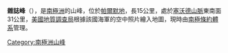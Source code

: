{{coord|72|41|S|64|55|W|source:GNIS|display=title}}

'''雜誌峰'''（{{lang-en|Journal Peaks}}），是[[南極洲|南極洲]]的山峰，位於[[帕爾默地|帕爾默地]]，長15公里，處於[[塞沃德山脈|塞沃德山脈]]東南面31公里，[[美國地質調查局|美國地質調查局]]根據該國海軍的空中照片繪入地圖，現時由[[南極條約體系|南極條約體系]]管理。

{{Antarctica-geo-stub}}
[[Category:南極洲山峰|Category:南極洲山峰]]